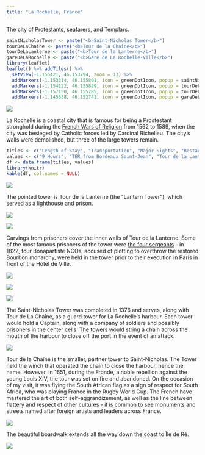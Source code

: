 ```yaml
---
title: "La Rochelle, France"
---
```


The city of Protestants, seafarers, and Templars.

```r
saintNicholasTower <- paste("<b>Saint-Nicholas Tower</b>")
tourDeLaChaine <- paste("<b>Tour de la Chaîne</b>")
tourDeLaLanterne <- paste("<b>Tour de la Lanterne</b>")
gareDeLaRochelle <- paste("<b>Gare de La Rochelle-Ville</b>")
library(leaflet)
leaflet() %>% addTiles() %>%
  setView(-1.155421, 46.153794, zoom = 13) %>%
  addMarkers(-1.153314, 46.155801, icon = greenDotIcon, popup = saintNicholasTower) %>%  # Saint Nicholas Tower
  addMarkers(-1.154122, 46.155829, icon = greenDotIcon, popup = tourDeLaChaine) %>%  # Tour de la Chaîne
  addMarkers(-1.157150, 46.155785, icon = greenDotIcon, popup = tourDeLaLanterne) %>%  # Tour de la Lanterne
  addMarkers(-1.145638, 46.152741, icon = greenDotIcon, popup = gareDeLaRochelle) # Gare de La Rochelle-Ville
```

![](images/LaRochelle/larochelle2.png)

La Rochelle is a coastal city that is famous for being a Prostestant stronghold during the [French Wars of Religion](https://en.wikipedia.org/wiki/French_Wars_of_Religion) from 1562 to 1589, when the city was besieged by Catholic forces led by Cardinal Richelieu. The city's walls were demolished, but three of the large towers remain.

```r
titles <- c("Length of Stay", "Transportation", "Major Sights", "Restaurant Recommendations")
values <- c("9 Hours", "TER from Bordeaux Saint-Jean", "Tour de la Lanterne, Tour de la Chaîne, Tour Saint-Nicolas", "N/A")
df <- data.frame(titles, values)
library(knitr)
kable(df, col.names = NULL)
```

![](images/LaRochelle/larochelle1.png)

The pointed tower is Tour de la Lanterne (the "Lantern Tower"), which served as a lighthouse and prison.

![](images/LaRochelle/larochelle4.png)

![](images/LaRochelle/larochelle5.png)

Carvings from prisoners cover the inner walls of Tour de la Lanterne. Some of the most famous prisoners of the tower were [the four sergeants](https://fr.wikipedia.org/wiki/Quatre_sergents_de_La_Rochelle) - in 1822, four Bonapartiste NCOs, accused of plotting to overthrow the restored Bourbon monarchy, were held in the tower prior to their execution in Paris in front of the Hôtel de Ville.

![](images/LaRochelle/larochelle6.png)

![](images/LaRochelle/larochelle7.png)

![](images/LaRochelle/larochelle9.png)

The Saint-Nicholas Tower was completed in 1376 and serves, along with Tour de La Chaîne, as a guard tower for La Rochelle's harbour. Each tower would hold a Captain, along with a company of soldiers and possibly prisoners in the center cells. The towers would string a chain across the mouth of the harbour to close off the port in the event of an attack.

![](images/LaRochelle/larochelle13.png)

Tour de la Chaîne is the smaller, partner tower to Saint-Nicholas. The Tower held the winch that operated the chain to close the harbour, hence the name. However, in 1651, during the Fronde, a noble rebellion against the young Louis XIV, the tour was set on fire and abandoned. On the occasion of my visit, it was flying the South African flag as a sign of respect for South Africa, who was playing France in the Rugby World Cup. The French have mastered the art of both self-aggrandizement, as well as the line between flattery and respect of other cultures - it is common to see monuments and streets named after foreign artists and leaders across France.

![](images/LaRochelle/larochelle10.png)

The beautiful boardwalk extends all the way down the coast to Île de Ré.

![](images/LaRochelle/larochelle11.png)
